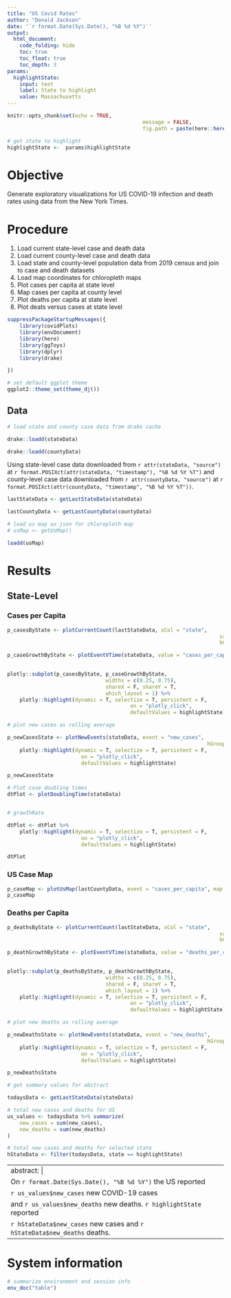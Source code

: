 ```yaml
---
title: "US Covid Rates"
author: "Donald Jackson"
date: '`r format.Date(Sys.Date(), "%B %d %Y")`'
output: 
  html_document:
    code_folding: hide
    toc: true
    toc_float: true
    toc_depth: 3
params:
  highlightState:
    input: text
    label: State to highlight
    value: Massachusetts
---
```


```r
knitr::opts_chunk$set(echo = TRUE, 
											message = FALSE,
											fig.path = paste(here::here(), "results", "us", "", sep = "/"))

# get state to highlight
highlightState <-  params$highlightState
```

# Objective

Generate exploratory visualizations for US COVID-19 infection and death rates using data from the New York Times.

# Procedure

1. Load current state-level case and death data
1. Load current county-level case and death data
1. Load state and county-level population data from 2019 census and join to case and death datasets
1. Load map coordinates for chloropleth maps
1. Plot cases per capita at state level
1. Map cases per capita at county level
1. Plot deaths per capita at state level
1. Plot deats versus cases at state level

```r

suppressPackageStartupMessages({
	library(covidPlots)
	library(envDocument)
	library(here)
	library(ggToys)
	library(dplyr)
	library(drake)

})

```

```r
# set default ggplot theme
ggplot2::theme_set(theme_dj())

```

## Data


```r
# load state and county case data from drake cache

drake::loadd(stateData)

drake::loadd(countyData)

```

Using state-level case data downloaded from
`r attr(stateData, "source")` at
`r format.POSIXct(attr(stateData, "timestamp"), "%B %d %Y %T")`
and county-level case data downloaded from
`r attr(countyData, "source")` at
`r format.POSIXct(attr(countyData, "timestamp", "%B %d %Y %T"))`.



```r
lastStateData <- getLastStateData(stateData)

lastCountyData <- getLastCountyData(countyData)

```

```r
# load us map as json for chloropleth map
# usMap <- getUsMap()

loadd(usMap)

```

# Results

## State-Level

### Cases per Capita
```r

p_casesByState <- plotCurrentCount(lastStateData, xCol = "state",
																	 value = "cases_per_capita",
																	 hGroupName = "byState")

p_caseGrowthByState <- plotEventVTime(stateData, value = "cases_per_capita",
																			hGroupName = "byState")

plotly::subplot(p_casesByState, p_caseGrowthByState,
								widths = c(0.25, 0.75),
								shareX = F, shareY = T,
								which_layout = 1) %>%
	plotly::highlight(dynamic = T, selectize = T, persistent = F,
										on = "plotly_click",
										defaultValues = highlightState)

```

```r
# plot new cases as rolling average

p_newCasesState <- plotNewEvents(stateData, event = "new_cases", 
																 hGroupName = "byState") %>%
	plotly::highlight(dynamic = T, selectize = T, persistent = F,
						on = "plotly_click",
						defaultValues = highlightState)

p_newCasesState

```

```r
# Plot case doubling times
dtPlot <- plotDoublingTime(stateData)


# growthRate

dtPlot <- dtPlot %>%
	plotly::highlight(dynamic = T, selectize = T, persistent = F,
						on = "plotly_click",
						defaultValues = highlightState)

dtPlot
```

### US Case Map

```r

p_caseMap <- plotUsMap(lastCountyData, event = "cases_per_capita", map = usMap)
p_caseMap 

```

### Deaths per Capita
```r
p_deathsByState <- plotCurrentCount(lastStateData, xCol = "state",
																	 value = "deaths_per_capita",
																	 hGroupName = "byState")

p_deathGrowthByState <- plotEventVTime(stateData, value = "deaths_per_capita",
																			hGroupName = "byState")

plotly::subplot(p_deathsByState, p_deathGrowthByState,
								widths = c(0.25, 0.75),
								shareX = F, shareY = T,
								which_layout = 1) %>%
	plotly::highlight(dynamic = T, selectize = T, persistent = F,
										on = "plotly_click",
										defaultValues = highlightState)

```

```r
# plot new deaths as rolling average

p_newDeathsState <- plotNewEvents(stateData, event = "new_deaths", 
																 hGroupName = "byState") %>%
	plotly::highlight(dynamic = T, selectize = T, persistent = F,
						on = "plotly_click",
						defaultValues = highlightState)

p_newDeathsState

```

<!-- abstract in second yaml block - needs new line before and after separator plus indent -->

```r
# get summary values for abstract

todaysData <- getLastStateData(stateData)

# total new cases and deaths for US
us_values <- todaysData %>% summarize(
	new_cases = sum(new_cases),
	new_deaths = sum(new_deaths)
)

# total new cases and deaths for selected state
hStateData <- filter(todaysData, state == highlightState)

```

---
abstract: |
	On `r format.Date(Sys.Date(), "%B %d %Y")` the US reported 
	`r us_values$new_cases` new COVID-19 cases
	and `r us_values$new_deaths` new deaths.  `r highlightState` reported
	`r hStateData$new_cases` new cases and `r hStateData$new_deaths` deaths.
---

# System information
```r
# summarize environment and session info
env_doc("table")
```